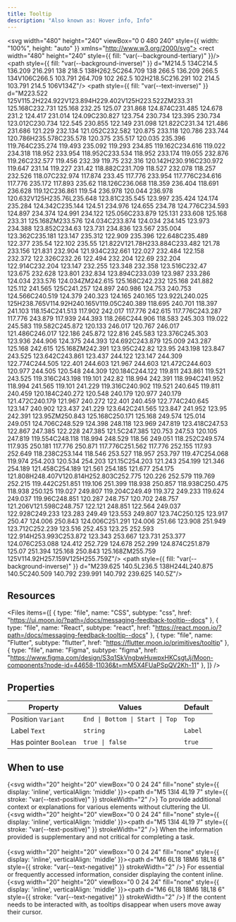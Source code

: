 ```yaml
---
title: Tooltip
description: "Also known as: Hover info, Info"
---
```



<svg width="480" height="240" viewBox="0 0 480 240" style={{ width: "100%", height: "auto" }} xmlns="http://www.w3.org/2000/svg">
<rect width="480" height="240" style={{ fill: "var(--background-tertiary)" }}/>
<path style={{ fill: "var(--background-inverse)" }} d="M214.5 134C214.5 136.209 216.291 138 218.5 138H262.5C264.709 138 266.5 136.209 266.5 134V106C266.5 103.791 264.709 102 262.5 102H218.5C216.291 102 214.5 103.791 214.5 106V134Z"/>
<path style={{ fill: "var(--text-inverse)" }} d="M223.522 125V115.2H224.922V123.894H229.402V125H223.522ZM233.31 125.168C232.731 125.168 232.25 125.07 231.868 124.874C231.485 124.678 231.2 124.417 231.014 124.09C230.827 123.754 230.734 123.395 230.734 123.012C230.734 122.545 230.855 122.149 231.098 121.822C231.34 121.486 231.686 121.229 232.134 121.052C232.582 120.875 233.118 120.786 233.744 120.786H235.578C235.578 120.375 235.517 120.035 235.396 119.764C235.274 119.493 235.092 119.293 234.85 119.162C234.616 119.022 234.318 118.952 233.954 118.952C233.534 118.952 233.174 119.055 232.876 119.26C232.577 119.456 232.39 119.75 232.316 120.142H230.916C230.972 119.647 231.14 119.227 231.42 118.882C231.709 118.527 232.078 118.257 232.526 118.07C232.974 117.874 233.45 117.776 233.954 117.776C234.616 117.776 235.172 117.893 235.62 118.126C236.068 118.359 236.404 118.691 236.628 119.12C236.861 119.54 236.978 120.044 236.978 120.632V125H235.76L235.648 123.81C235.545 123.997 235.424 124.174 235.284 124.342C235.144 124.51 234.976 124.655 234.78 124.776C234.593 124.897 234.374 124.991 234.122 125.056C233.879 125.131 233.608 125.168 233.31 125.168ZM233.576 124.034C233.874 124.034 234.145 123.973 234.388 123.852C234.63 123.731 234.836 123.567 235.004 123.362C235.181 123.147 235.312 122.909 235.396 122.648C235.489 122.377 235.54 122.102 235.55 121.822V121.78H233.884C233.482 121.78 233.156 121.831 232.904 121.934C232.661 122.027 232.484 122.158 232.372 122.326C232.26 122.494 232.204 122.69 232.204 122.914C232.204 123.147 232.255 123.348 232.358 123.516C232.47 123.675 232.628 123.801 232.834 123.894C233.039 123.987 233.286 124.034 233.576 124.034ZM242.615 125.168C242.232 125.168 241.882 125.112 241.565 125C241.257 124.897 240.986 124.753 240.753 124.566C240.519 124.379 240.323 124.165 240.165 123.922L240.025 125H238.765V114.92H240.165V119.05C240.389 118.695 240.701 118.397 241.103 118.154C241.513 117.902 242.017 117.776 242.615 117.776C243.287 117.776 243.879 117.939 244.393 118.266C244.906 118.583 245.303 119.022 245.583 119.582C245.872 120.133 246.017 120.767 246.017 121.486C246.017 122.186 245.872 122.816 245.583 123.376C245.303 123.936 244.906 124.375 244.393 124.692C243.879 125.009 243.287 125.168 242.615 125.168ZM242.391 123.95C242.82 123.95 243.198 123.847 243.525 123.642C243.861 123.437 244.122 123.147 244.309 122.774C244.505 122.401 244.603 121.967 244.603 121.472C244.603 120.977 244.505 120.548 244.309 120.184C244.122 119.811 243.861 119.521 243.525 119.316C243.198 119.101 242.82 118.994 242.391 118.994C241.952 118.994 241.565 119.101 241.229 119.316C240.902 119.521 240.645 119.811 240.459 120.184C240.272 120.548 240.179 120.977 240.179 121.472C240.179 121.967 240.272 122.401 240.459 122.774C240.645 123.147 240.902 123.437 241.229 123.642C241.565 123.847 241.952 123.95 242.391 123.95ZM250.843 125.168C250.171 125.168 249.574 125.014 249.051 124.706C248.529 124.398 248.118 123.969 247.819 123.418C247.53 122.867 247.385 122.228 247.385 121.5C247.385 120.753 247.53 120.105 247.819 119.554C248.118 118.994 248.529 118.56 249.051 118.252C249.574 117.935 250.181 117.776 250.871 117.776C251.562 117.776 252.155 117.93 252.649 118.238C253.144 118.546 253.527 118.957 253.797 119.47C254.068 119.974 254.203 120.534 254.203 121.15C254.203 121.243 254.199 121.346 254.189 121.458C254.189 121.561 254.185 121.677 254.175 121.808H248.407V120.814H252.803C252.775 120.226 252.579 119.769 252.215 119.442C251.851 119.106 251.399 118.938 250.857 118.938C250.475 118.938 250.125 119.027 249.807 119.204C249.49 119.372 249.233 119.624 249.037 119.96C248.851 120.287 248.757 120.702 248.757 121.206V121.598C248.757 122.121 248.851 122.564 249.037 122.928C249.233 123.283 249.49 123.553 249.807 123.74C250.125 123.917 250.47 124.006 250.843 124.006C251.291 124.006 251.66 123.908 251.949 123.712C252.239 123.516 252.453 123.25 252.593 122.914H253.993C253.872 123.343 253.667 123.731 253.377 124.076C253.088 124.412 252.729 124.678 252.299 124.874C251.879 125.07 251.394 125.168 250.843 125.168ZM255.759 125V114.92H257.159V125H255.759Z"/>
<path style={{ fill: "var(--background-inverse)" }} d="M239.625 140.5L236.5 138H244L240.875 140.5C240.509 140.792 239.991 140.792 239.625 140.5Z"/>
</svg>

## Resources

<Files
  items={[
    {
      type: "file",
      name: "CSS",
      subtype: "css",
      href: "https://ui.moon.io/?path=/docs/messaging-feedback-tooltip--docs"
    },
    {
      type: "file",
      name: "React",
      subtype: "react",
      href: "https://react.moon.io/?path=/docs/messaging-feedback-tooltip--docs"
    },
    {
      type: "file",
      name: "Flutter",
      subtype: "flutter",
      href: "https://flutter.moon.io/primitives/tooltip"
    },
    {
      type: "file",
      name: "Figma",
      subtype: "figma",
      href: "https://www.figma.com/design/S3q1SkVngbwHuwpxHKCsgtJj/Moon-components?node-id=44658-11036&t=mM5X4FUaPSpQV2Kh-11"
    },
  ]}
/>

## Properties

| **Property**                        | **Values**                                   | **Default**
|-----------------------------------  |----------------------------------------------| -----------------------------------------------
| Position `Variant`                  | `End \| Bottom \| Start \| Top`              | `Top`
| Label `Text`                        | `string`                                     | `Label`
| Has pointer `Boolean`               | `true \| false`                              | `true`

## When to use

{<svg width="20" height="20" viewBox="0 0 24 24" fill="none" style={{ display: 'inline', verticalAlign: 'middle' }}><path d="M5 13l4 4L19 7" style={{ stroke: "var(--text-positive)" }} strokeWidth="2" /></svg>} To provide additional context or explanations for various elements without cluttering the UI. <br/>
{<svg width="20" height="20" viewBox="0 0 24 24" fill="none" style={{ display: 'inline', verticalAlign: 'middle' }}><path d="M5 13l4 4L19 7" style={{ stroke: "var(--text-positive)" }} strokeWidth="2" /></svg>} When the information provided is supplementary and not critical for completing a task. <br/><br/>
{<svg width="20" height="20" viewBox="0 0 24 24" fill="none" style={{ display: 'inline', verticalAlign: 'middle' }}><path d="M6 6L18 18M6 18L18 6" style={{ stroke: "var(--text-negative)" }} strokeWidth="2" /></svg>} For essential or frequently accessed information, consider displaying the content inline. <br/>
{<svg width="20" height="20" viewBox="0 0 24 24" fill="none" style={{ display: 'inline', verticalAlign: 'middle' }}><path d="M6 6L18 18M6 18L18 6" style={{ stroke: "var(--text-negative)" }} strokeWidth="2" /></svg>} If the content needs to be interacted with, as tooltips disappear when users move away their cursor. <br/>
